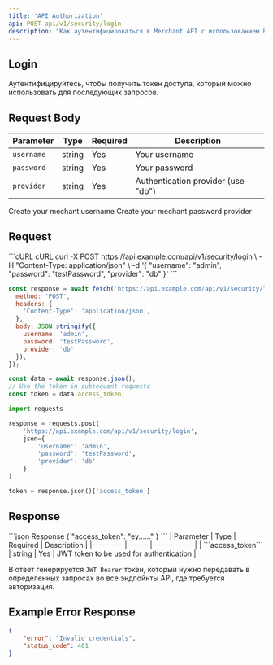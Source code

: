 ```yaml
---
title: 'API Authorization'
api: POST api/v1/security/login
description: "Как аутентифицироваться в Merchant API с использованием Bearer токенов JWT."
---
```

## Login
Аутентифицируйтесь, чтобы получить токен доступа, который можно использовать для последующих запросов.

## Request Body
| Parameter | Type | Required | Description |
|----------|-------|----------|-------------|
| ```username```  | string  | Yes  | Your username |
| ```password``` | string  | Yes  | Your password |
| ```provider``` | string | Yes  | Authentication provider (use "db") |

<ParamField body="username" type="string">
    Create your mechant username
</ParamField>

<ParamField body="password" type="string">
    Create your mechant password
</ParamField>

<ParamField body="provider" type="string">
    provider
</ParamField>

## Request
<CodeGroup>
```cURL cURL
curl -X POST https://api.example.com/api/v1/security/login \
  -H "Content-Type: application/json" \
  -d '{
    "username": "admin",
    "password": "testPassword",
    "provider": "db"
  }'
```

```javascript JavaScript
const response = await fetch('https://api.example.com/api/v1/security/login', {
  method: 'POST',
  headers: {
    'Content-Type': 'application/json',
  },
  body: JSON.stringify({
    username: 'admin',
    password: 'testPassword',
    provider: 'db'
  }),
});

const data = await response.json();
// Use the token in subsequent requests
const token = data.access_token;
```

```python Python
import requests

response = requests.post(
    'https://api.example.com/api/v1/security/login',
    json={
        'username': 'admin',
        'password': 'testPassword',
        'provider': 'db'
    }
)

token = response.json()['access_token']
```
</CodeGroup>

## Response

<CodeGroup>
```json Response
{
    "access_token": "ey......"
}
```
| Parameter | Type | Required | Description |
|----------|-------|-------------|
| ```access_token``` | string | Yes | JWT token to be used for authentication |

</CodeGroup>

В ответ генерируется ```JWT Bearer``` токен, который нужно передавать в определенных запросах во все эндпойнты API, где требуется авторизация.


## Example Error Response
``` json
{
    "error": "Invalid credentials",
    "status_code": 401
}
```
